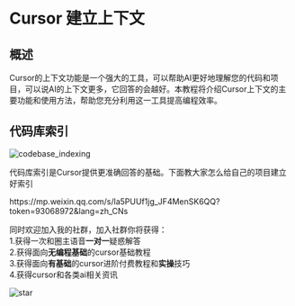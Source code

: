    # Cursor 建立上下文

   ## 概述

   Cursor的上下文功能是一个强大的工具，可以帮助AI更好地理解您的代码和项目，可以说AI的上下文更多，它回答的会越好。本教程将介绍Cursor上下文的主要功能和使用方法，帮助您充分利用这一工具提高编程效率。

   ## 代码库索引

   ![codebase_indexing](/codebase_indexing.png)

   代码库索引是Cursor提供更准确回答的基础。下面教大家怎么给自己的项目建立好索引

   <Note title="剩余内容，移步微信公众号，请我喝杯蜜雪冰城吧">
      https://mp.weixin.qq.com/s/la5PUUf1jg_JF4MenSK6QQ?token=93068972&lang=zh_CNs
   </Note>  

   同时欢迎加入我的社群，加入社群你将获得：<br/>
   1.获得一次和圈主语音**一对一**疑惑解答<br/>
   2.获得面向**无编程基础**的cursor基础教程<br/>
   3.获得面向**有基础**的cursor进阶付费教程和**实操**技巧<br/>
   4.获得cursor和各类ai相关资讯

   ![star](/star.png)

   